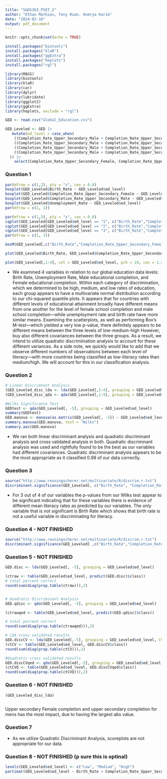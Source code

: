 ```yaml
---
title: "S&DS363_PSET_2"
author: "Ethan Mathieu, Tony Ruan, Humrya Karim"
date: "2024-02-16"
output: pdf_document
---
```


```r
knitr::opts_chunk$set(echo = TRUE)

install.packages("biotools")
install.packages("klaR")
install.packages("ggExtra")
install.packages("heplots")
install.packages("rgl")

library(MASS)
library(biotools)
library(klaR)
library(car)
library(dplyr)
library(lubridate)
library(ggplot2)
library(ggExtra)
library(heplots, exclude = "rgl")

```



``` r

GED <- read.csv("Global_Education.csv")

GED_Leveled <- GED |>
   mutate(ed_level = case_when(
    ((Completion_Rate_Upper_Secondary_Male + Completion_Rate_Upper_Secondary_Female) / 2) < 50 ~ "1",
    ((Completion_Rate_Upper_Secondary_Male + Completion_Rate_Upper_Secondary_Female) / 2) >= 50 &
    ((Completion_Rate_Upper_Secondary_Male + Completion_Rate_Upper_Secondary_Female) / 2) < 80 ~ "2",
    ((Completion_Rate_Upper_Secondary_Male + Completion_Rate_Upper_Secondary_Female) / 2) >= 80 ~ "3"
  )) |>
    select(Completion_Rate_Upper_Secondary_Female, Completion_Rate_Upper_Secondary_Male, Birth_Rate, Unemployment_Rate, ed_level)
```

### Question 1

```r

par(mfrow = c(1,2), pty = "s", cex = 0.8)
boxplot(GED_Leveled$Birth_Rate ~ GED_Leveled$ed_level)
boxplot(GED_Leveled$Completion_Rate_Upper_Secondary_Female ~ GED_Leveled$ed_level)
boxplot(GED_Leveled$Completion_Rate_Upper_Secondary_Male ~ GED_Leveled$ed_level)
boxplot(GED_Leveled$Unemployment_Rate ~ GED_Leveled$ed_level)
par(mfrow = c(1, 1))

par(mfrow = c(1,3), pty = "s", cex = 0.8)
cqplot(GED_Leveled[GED_Leveled$ed_level == "1", c("Birth_Rate","Completion_Rate_Upper_Secondary_Female", "Completion_Rate_Upper_Secondary_Male", "Unemployment_Rate")], main = "Low")
cqplot(GED_Leveled[GED_Leveled$ed_level == "2", c("Birth_Rate","Completion_Rate_Upper_Secondary_Female", "Completion_Rate_Upper_Secondary_Male", "Unemployment_Rate")], main = "Medium")
cqplot(GED_Leveled[GED_Leveled$ed_level == "3", c("Birth_Rate","Completion_Rate_Upper_Secondary_Female", "Completion_Rate_Upper_Secondary_Male", "Unemployment_Rate")], main = "High")
par(mfrow = c(1, 1))

boxM(GED_Leveled[,c("Birth_Rate","Completion_Rate_Upper_Secondary_Female", "Completion_Rate_Upper_Secondary_Male", "Unemployment_Rate")], GED_Leveled$ed_level)

plot(GED_Leveled$Birth_Rate, GED_Leveled$Completion_Rate_Upper_Secondary_Female, col = as.numeric(GED_Leveled$ed_level)+1, pch = 19, main = "World Educational Relationships", ylab = "Female Completion Rate", xlab = "Birth Rate")

plot(GED_Leveled[,1:4], col = GED_Leveled$ed_level, pch = 19, cex = 1.2)
```
* We examined 4 variables in relation to our global education data levels: Birth Rate, Unemployment Rate, Male educational completion, and Female educational completion. Within each category of discrimination, which we determined to be high, medium, and low rates of education, each group appears to have a multivariate normal distribution according to our chi-squared quantile plots. It appears that for countries with different levels of educational attainment broadly have different means from one another for the level of female school completion and male school completion—while unemployment rate and birth rate have more similar means. Examining the scatterplots, as well as performing Box's M-test—which yielded a very low p-value, there definitely appears to be different means between the three levels of low-medium-high However, buy also  different covariances between the three groups. As a result, we intend to utilize quadratic discrimiination analysis to account for these different variances. As a side note, we quickly would like to add that we observe different numbers of observations between each level of literacy—with more countries being classified as low-literacy rates than medium/high. We will account for this in our classification analysis.

### Question 2

```r

# Linear Discrimnant Analysis
(GED_Leveled_disc_lda <- lda(GED_Leveled[,1:4], grouping = GED_Leveled$ed_level))
(GED_Leveled_disc_qda <- qda(GED_Leveled[,1:4], grouping = GED_Leveled$ed_level))

#Wilks Significance Test
GEDtest <- qda(GED_Leveled[, -5], grouping = GED_Leveled$ed_level)
summary(GEDtest)
GED.manova <- manova(as.matrix(GED_Leveled[, -5]) ~ GED_Leveled$ed_level)
summary.manova(GED.manova, test = "Wilks")
summary.aov(GED.manova)
```
* We ran both linear discriminant analysis and quadratic discriminant analysis and cross validated analysis in both. Quadratic discriminant analysis was used and rightfully found to be the best as our variables had different covariances. Quadratic discriminant analysis appears to be the most appropriate as it classified 0.98 of our data correctly.

### Question 3 

```r

source("http://www.reuningscherer.net/multivariate/R/discrim.r.txt")
discriminant.significance(GED_Leveled[, c("Birth_Rate", "Completion_Rate_Upper_Secondary_Female")], GED_Leveled$ed_level)
```

* For 3 out of 4 of our variables the p-values from our Wilks test appear to be significant indicating that for these variables there is evidence of different mean literacy rates as predicted by our variables. The only variable that is not significant is Birth Rate which shows that birth rate is not a useful variable in discriminating for literacy. 

### Question 4 - NOT FINISHED

``` r
source("http://www.reuningscherer.net/multivariate/R/discrim.r.txt")
discriminant.significance(GED_Leveled[ ,c("Birth_Rate","Completion_Rate_Upper_Secondary_Female", "Completion_Rate_Upper_Secondary_Male", "Unemployment_Rate")], GED_Leveled$ed_level)

```

### Question 5 - NOT FINISHED
```r

GED.disc <- lda(GED_Leveled[, -5], grouping = GED_Leveled$ed_level)

(ctraw <- table(GED_Leveled$ed_level, predict(GED.disc)$class))
# total percent correct
round(sum(diag(prop.table(ctraw))),2)


# Quadratic Discriminant Analysis
GED.qdisc <- qda(GED_Leveled[, -5], grouping = GED_Leveled$ed_level)

(ctrawqed <- table(GED_Leveled$ed_level, predict(GED.qdisc)$class))

# total percent correct
round(sum(diag(prop.table(ctrawqed))),2)

# LDA cross validated results
GED.discCV <- lda(GED_Leveled[,-5], grouping = GED_Leveled$ed_level, CV = TRUE)
(ctCV <- table(GED_Leveled$ed_level, GED.discCV$class))
round(sum(diag(prop.table(ctCV))),2)

#Quadratic cross validated results
GED.discCVqed <- qda(GED_Leveled[,-5], grouping = GED_Leveled$ed_level, CV = TRUE)
(ctCVQ <- table(GED_Leveled$ed_level, GED.discCVqed$class))
round(sum(diag(prop.table(ctCVQ))),2)


```

### Question 6 - NOT FINISHED
```r

(GED_Leveled_disc_lda)



```
Upper secondary Female completion and upper secondary completion for mens has the most impact, due to having the largest
abs value.


### Question 7
* As we utilize Quadratic Discriminant Analysis, scoreplots are not appropriate for our data.

### Question 8 - NOT FINISHED (p sure this is optinal)

```r
levels(GED_Leveled$ed_level) <- c("Low", "Medium", "High")
partimat(GED_Leveled$ed_level ~ Birth_Rate + Completion_Rate_Upper_Secondary_Female + Completion_Rate_Upper_Secondary_Male + Unemployment_Rate, data = GED_Leveled, method = "lda")
```
